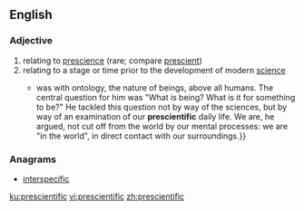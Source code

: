 ==English==

===Adjective===
{{en-adj|-}}

# relating to [[prescience]] (rare; compare [[prescient]])
# relating to a stage or time prior to the development of modern [[science]]
#* {{quote-journal|author=Michael Inwood|title=Martin Heidegger: the philosopher who fell for Hitler &#91;print version: Hitler's philosopher&#93;|url=http://www.telegraph.co.uk/culture/books/10739165/Martin-Heidegger-the-philosopher-who-fell-for-Hitler.html|work={{w|The Daily Telegraph}} (Review)|location=London|date=12 April 2014|page=R10|passage=[[w:Martin Heidegger|&#91;Martin&#93; Heidegger]]'s concern {{...}} was with ontology, the nature of beings, above all humans. The central question for him was "What is being? What is it for something to be?" He tackled this question not by way of the sciences, but by way of an examination of our '''prescientific''' daily life. We are, he argued, not cut off from the world by our mental processes: we are "in the world", in direct contact with our surroundings.}}

===Anagrams===
* [[interspecific#English|interspecific]]

[[ku:prescientific]]
[[vi:prescientific]]
[[zh:prescientific]]